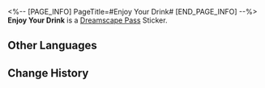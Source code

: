 <%-- [PAGE_INFO]
PageTitle=#Enjoy Your Drink#
[END_PAGE_INFO] --%>
{{Stub|Location information}}
{{Item Infobox
|id          = 223208
|image       = Dreamscape Pass Sticker Enjoy Your Drink.png
|type        = Dreamscape Pass Sticker
|type2       = Amusing Ourselves to Death Stickers
|invCategory = 
|rarity      = 4
|effect      = 
|description = Digital stickers that can be used to decorate the pages of the Dreamtour Handbook. They come in many different styles.
|source1     = [[Witness the story of the crystal chalice and three wine bottles in Aideen Park]]
}}
{{Description|Dreams can be more macabre than reality.}}
'''Enjoy Your Drink''' is a [[Dreamscape Pass]] Sticker.

==Other Languages==
{{Other Languages
|en   = Enjoy Your Drink
|zhs  = 开怀畅饮
|zht  = 開懷暢飲
|ja   = 心ゆくまで飲もう
|ko   = 마음껏 마시자
|es   = Disfruta de tu bebida
|fr   = Bonne dégustation
|ru   = Пей да радуйся
|th   = ดื่มจนจุใจ
|vi   = Sảng Khoái Cạn Chén
|de   = Prost
|id   = Minum Sepuasnya
|pt   = Aproveite Sua Bebida
}}

==Change History==
{{Change History|2.0}}